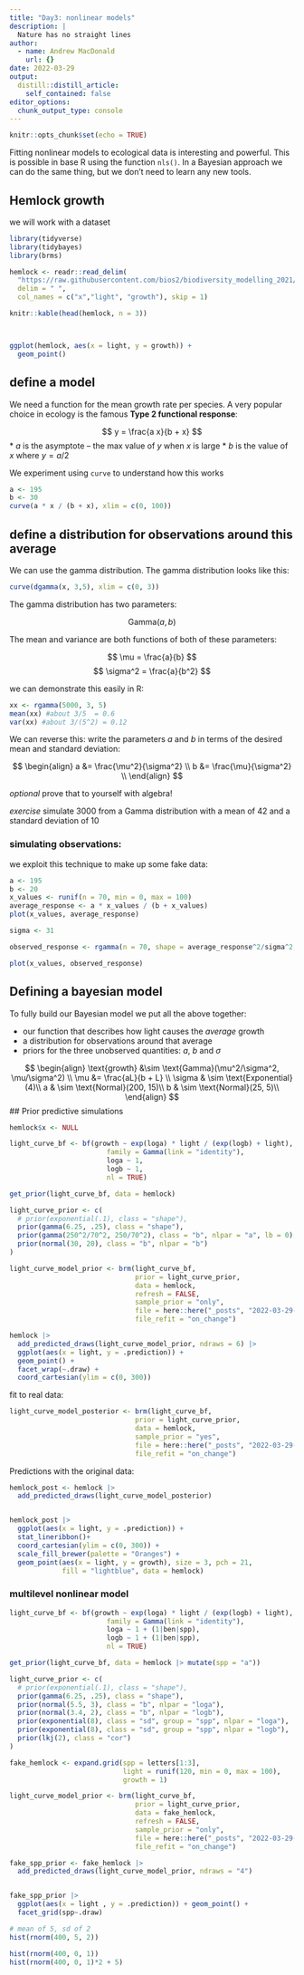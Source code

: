 ```yaml
---
title: "Day3: nonlinear models"
description: |
  Nature has no straight lines
author:
  - name: Andrew MacDonald
    url: {}
date: 2022-03-29
output:
  distill::distill_article:
    self_contained: false
editor_options: 
  chunk_output_type: console
---
```



```r
knitr::opts_chunk$set(echo = TRUE)
```

Fitting nonlinear models to ecological data is interesting and powerful. 
This is possible in base R using the function `nls()`. 
In a Bayesian approach we can do the same thing, but we don't need to learn any new tools.


## Hemlock growth

we will work with a dataset 

```r
library(tidyverse)
library(tidybayes)
library(brms)

hemlock <- readr::read_delim(
  "https://raw.githubusercontent.com/bios2/biodiversity_modelling_2021/master/data/hemlock.txt", 
  delim = " ",
  col_names = c("x","light", "growth"), skip = 1)

knitr::kable(head(hemlock, n = 3))



ggplot(hemlock, aes(x = light, y = growth)) + 
  geom_point()

```


## define a model

We need a function for the mean growth rate per species. 
A very popular choice in ecology is the famous **Type 2 functional response**:

$$
y = \frac{a x}{b + x}
$$
* $a$ is the asymptote -- the max value of $y$ when $x$ is large
* $b$ is the value of $x$ where $y = a/2$

We experiment using `curve` to understand how this works

```r
a <- 195
b <- 30
curve(a * x / (b + x), xlim = c(0, 100))
```


## define a distribution for observations around this average


We can use the gamma distribution. The gamma distribution looks like this:

```r
curve(dgamma(x, 3,5), xlim = c(0, 3))
```

The gamma distribution has two parameters:

$$
\text{Gamma}(a, b)
$$

The mean and variance are both functions of both of these parameters:

$$
\mu = \frac{a}{b}
$$
$$
\sigma^2 = \frac{a}{b^2}
$$

we can demonstrate this easily in R:

```r
xx <- rgamma(5000, 3, 5)
mean(xx) #about 3/5  = 0.6
var(xx) #about 3/(5^2) = 0.12
```

We can reverse this: write the parameters $a$ and $b$ in terms of the desired mean and standard deviation:

$$
\begin{align}
a &= \frac{\mu^2}{\sigma^2} \\
b &= \frac{\mu}{\sigma^2} \\
\end{align}
$$

_optional_ prove that to yourself with algebra!

*exercise* simulate 3000 from a Gamma distribution with a mean of 42 and a standard deviation of 10

### simulating observations:

we exploit this technique to make up some fake data:

```r
a <- 195
b <- 20
x_values <- runif(n = 70, min = 0, max = 100)
average_response <- a * x_values / (b + x_values)
plot(x_values, average_response)

```

```r
sigma <- 31

observed_response <- rgamma(n = 70, shape = average_response^2/sigma^2, rate = average_response/ sigma^2)

plot(x_values, observed_response)
```

## Defining a bayesian model

To fully build our Bayesian model we put all the above together:

* our function that describes how light causes the _average_ growth
* a distribution for observations around that average
* priors for the three unobserved quantities: $a$, $b$ and $\sigma$

$$
\begin{align}
\text{growth} &\sim \text{Gamma}(\mu^2/\sigma^2, \mu/\sigma^2) \\
\mu &= \frac{aL}{b + L} \\
\sigma & \sim \text{Exponential}(4)\\
a               & \sim \text{Normal}(200, 15)\\
b               & \sim \text{Normal}(25, 5)\\
\end{align}
$$
## Prior predictive simulations

```r
hemlock$x <- NULL

light_curve_bf <- bf(growth ~ exp(loga) * light / (exp(logb) + light),
                        family = Gamma(link = "identity"),
                        loga ~ 1,
                        logb ~ 1, 
                        nl = TRUE)

get_prior(light_curve_bf, data = hemlock)

light_curve_prior <- c(
  # prior(exponential(.1), class = "shape"),
  prior(gamma(6.25, .25), class = "shape"),
  prior(gamma(250^2/70^2, 250/70^2), class = "b", nlpar = "a", lb = 0),
  prior(normal(30, 20), class = "b", nlpar = "b")
)

light_curve_model_prior <- brm(light_curve_bf,
                               prior = light_curve_prior,
                               data = hemlock,
                               refresh = FALSE,
                               sample_prior = "only", 
                               file = here::here("_posts", "2022-03-29-day3-nonlinear-models", "light_curve_prior"),
                               file_refit = "on_change")
```


```r

hemlock |> 
  add_predicted_draws(light_curve_model_prior, ndraws = 6) |> 
  ggplot(aes(x = light, y = .prediction)) + 
  geom_point() + 
  facet_wrap(~.draw) + 
  coord_cartesian(ylim = c(0, 300))
```

fit to real data:

```r
light_curve_model_posterior <- brm(light_curve_bf,
                               prior = light_curve_prior,
                               data = hemlock,
                               sample_prior = "yes", 
                               file = here::here("_posts", "2022-03-29-day3-nonlinear-models", "light_curve_posterior"),
                               file_refit = "on_change")
```

Predictions with the original data:

```r

hemlock_post <- hemlock |> 
  add_predicted_draws(light_curve_model_posterior)


hemlock_post |> 
  ggplot(aes(x = light, y = .prediction)) + 
  stat_lineribbon()+ 
  coord_cartesian(ylim = c(0, 300)) + 
  scale_fill_brewer(palette = "Oranges") + 
  geom_point(aes(x = light, y = growth), size = 3, pch = 21,
             fill = "lightblue", data = hemlock)
```

### multilevel nonlinear model


```r




light_curve_bf <- bf(growth ~ exp(loga) * light / (exp(logb) + light),
                        family = Gamma(link = "identity"),
                        loga ~ 1 + (1|ben|spp),
                        logb ~ 1 + (1|ben|spp), 
                        nl = TRUE)

get_prior(light_curve_bf, data = hemlock |> mutate(spp = "a"))

light_curve_prior <- c(
  # prior(exponential(.1), class = "shape"),
  prior(gamma(6.25, .25), class = "shape"),
  prior(normal(5.5, 3), class = "b", nlpar = "loga"),
  prior(normal(3.4, 2), class = "b", nlpar = "logb"),
  prior(exponential(8), class = "sd", group = "spp", nlpar = "loga"),
  prior(exponential(8), class = "sd", group = "spp", nlpar = "logb"),
  prior(lkj(2), class = "cor")
)

fake_hemlock <- expand.grid(spp = letters[1:3],
                            light = runif(120, min = 0, max = 100), 
                            growth = 1)

light_curve_model_prior <- brm(light_curve_bf,
                               prior = light_curve_prior,
                               data = fake_hemlock,
                               refresh = FALSE,
                               sample_prior = "only", 
                               file = here::here("_posts", "2022-03-29-day3-nonlinear-models", "light_curve_prior"),
                               file_refit = "on_change")
```

```r
fake_spp_prior <- fake_hemlock |> 
  add_predicted_draws(light_curve_model_prior, ndraws = "4")


fake_spp_prior |> 
  ggplot(aes(x = light , y = .prediction)) + geom_point() + 
  facet_grid(spp~.draw)
```

```r
# mean of 5, sd of 2
hist(rnorm(400, 5, 2))

hist(rnorm(400, 0, 1))
hist(rnorm(400, 0, 1)*2 + 5)

```


